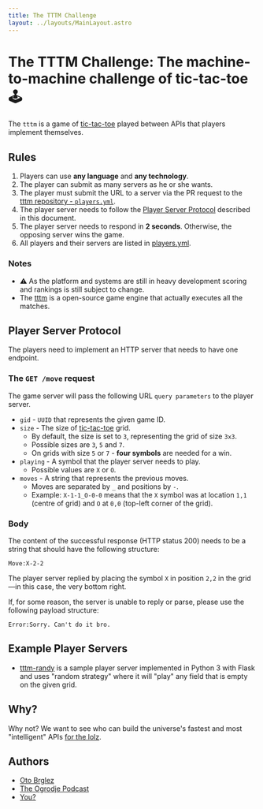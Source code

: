 ```yaml
---
title: The TTTM Challenge
layout: ../layouts/MainLayout.astro
---
```

# The TTTM Challenge: The machine-to-machine challenge of tic-tac-toe 🕹️

The `tttm` is a game of [tic-tac-toe](https://en.wikipedia.org/wiki/Tic-tac-toe) played between APIs that players implement themselves.

## Rules

1. Players can use **any language** and **any technology**.
2. The player can submit as many servers as he or she wants.
3. The player must submit the URL to a server via the PR request to the [tttm repository - `players.yml`](https://github.com/ogrodje/tttm/pulls).
4. The player server needs to follow the [Player Server Protocol](#player-server-protocol) described in this document.
5. The player server needs to respond in **2 seconds**. Otherwise, the opposing server wins the game.
6. All players and their servers are listed in [players.yml](https://github.com/ogrodje/tttm/blob/master/players.yml).

### Notes
- ⚠️ As the platform and systems are still in heavy development scoring and rankings is still subject to change.
- The [tttm](https://github.com/ogrodje/tttm) is a open-source game engine that actually executes all the matches.

## Player Server Protocol

The players need to implement an HTTP server that needs to have one endpoint.

### The `GET /move` request

The game server will pass the following URL `query parameters` to the player server.

- `gid` - `UUID` that represents the given game ID.
- `size` - The size of [tic-tac-toe](https://en.wikipedia.org/wiki/Tic-tac-toe) grid.
    - By default, the size is set to `3`, representing the grid of size `3x3`.
    - Possible sizes are `3`, `5` and `7`.
    - On grids with size `5` or `7` - **four symbols** are needed for a win.
- `playing` - A symbol that the player server needs to play.
    - Possible values are `X` or `O`.
- `moves` - A string that represents the previous moves.
    - Moves are separated by `_` and positions by `-`.
    - Example: `X-1-1_O-0-0` means that the `X` symbol was at location `1,1` (centre of grid) and `O` at `0,0` (top-left corner of the grid).

### Body

The content of the successful response (HTTP status 200) needs to be a string that should have the following structure:

```
Move:X-2-2
```

The player server replied by placing the symbol `X` in position `2,2` in the grid—in this case, the very bottom right.

If, for some reason, the server is unable to reply or parse, please use the following payload structure:

```
Error:Sorry. Can't do it bro.
```

## Example Player Servers

- [tttm-randy](https://github.com/otobrglez/tttm-randy) is a sample player server implemented in Python 3 with Flask and uses "random strategy" where it will "play" any field that is empty on the given grid.

## Why?

Why not? We want to see who can build the universe's fastest and most "intelligent" APIs [for the lolz](https://www.urbandictionary.com/define.php?term=for+the+lolz).

## Authors

- [Oto Brglez](https://github.com/otobrglez)
- [The Ogrodje Podcast](https://ogrodje.si)
- [You?](https://github.com/ogrodje/tttm)
